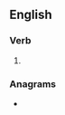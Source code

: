==English==

===Verb===
{{head|en|present participle}}

# {{present participle of|patine|lang=en|nocat=1}}

===Anagrams===
* {{l|en|painting}}